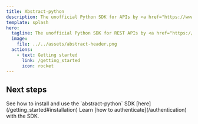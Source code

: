 ```yaml
---
title: Abstract-python
description: The unofficial Python SDK for APIs by <a href="https://www.abstractapi.com/">AbstractAPI.</a>
template: splash
hero:
  tagline: The unofficial Python SDK for REST APIs by <a href="https://www.abstractapi.com/">AbstractAPI.</a>
  image:
    file: ../../assets/abstract-header.png
  actions:
    - text: Getting started
      link: /getting_started
      icon: rocket
---
```



## Next steps

<CardGrid stagger>
  <Card title="Installation" icon="download">
    See how to install and use the `abstract-python` SDK
    [here](/getting_started#installation)
  </Card>
  <Card title="Authentication" icon="approve-check-circle">
    Learn [how to authenticate](/authentication) with the SDK.
  </Card>
</CardGrid>
